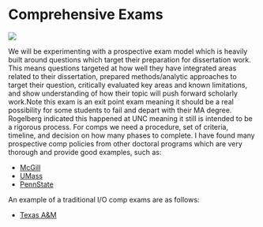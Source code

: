 # Comprehensive Exams {#comps}

![](comps.jpg)

We will be experimenting with a prospective exam model which is heavily built around questions which target their preparation for dissertation work. This means questions targeted at how well they have integrated areas related to their dissertation, prepared methods/analytic approaches to target their question, critically evaluated key areas and known limitations, and show understanding of how their topic will push forward scholarly work.Note this exam is an exit point exam meaning it should be a real possibility for some students to fail and depart with their MA degree. Rogelberg indicated this happened at UNC meaning it still is intended to be a rigorous process. For comps we need a procedure, set of criteria, timeline, and decision on how many phases to complete. I have found many prospective comp policies from other doctoral programs which are very thorough and provide good examples, such as:


+ [McGill](https://www.mcgill.ca/socialwork/prospective/phd/comprehensive-exam)
+ [UMass](https://www.umass.edu/communication/node/861)
+ [PennState](http://gradschool.psu.edu/graduate-education-policies/gcac/gcac-600/gcac-604-qualifying-exam/)

An example of a traditional I/O comp exams are as follows:

+ [Texas A&M](https://liberalarts.tamu.edu/wp-content/uploads/sites/2/2018/02/I-O-area-comps-policy-Nov-16th-2015.pdf)

